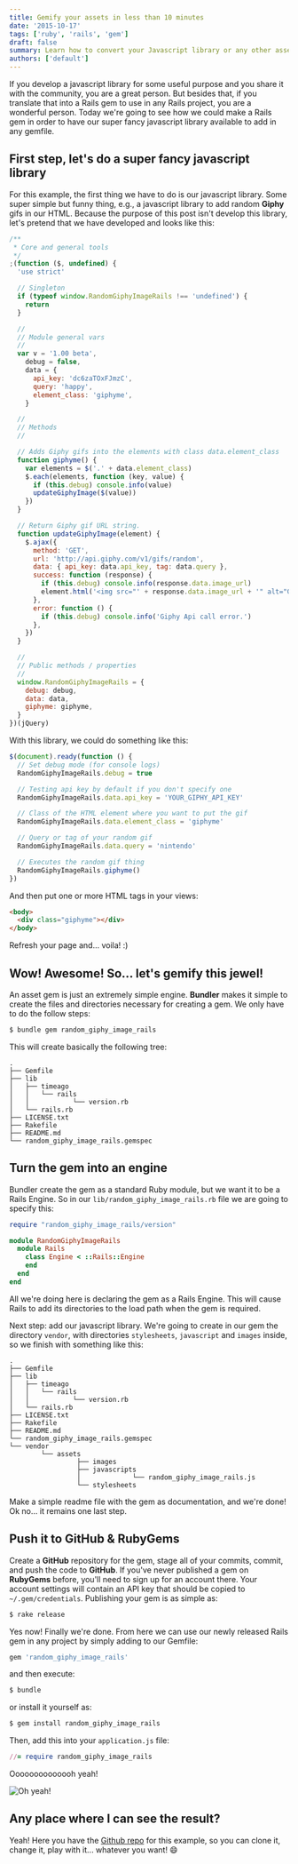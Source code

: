 ```yaml
---
title: Gemify your assets in less than 10 minutes
date: '2015-10-17'
tags: ['ruby', 'rails', 'gem']
draft: false
summary: Learn how to convert your Javascript library or any other asset into a Rails gem.
authors: ['default']
---
```


If you develop a javascript library for some useful purpose and you share it with the community, you are a great person. But besides that, if you translate that into a Rails gem to use in any Rails project, you are a wonderful person. Today we're going to see how we could make a Rails gem in order to have our super fancy javascript library available to add in any gemfile.

## First step, let's do a super fancy javascript library

For this example, the first thing we have to do is our javascript library. Some super simple but funny thing, e.g., a javascript library to add random **Giphy** gifs in our HTML. Because the purpose of this post isn't develop this library, let's pretend that we have developed and looks like this:

```javascript
/**
 * Core and general tools
 */
;(function ($, undefined) {
  'use strict'

  // Singleton
  if (typeof window.RandomGiphyImageRails !== 'undefined') {
    return
  }

  //
  // Module general vars
  //
  var v = '1.00 beta',
    debug = false,
    data = {
      api_key: 'dc6zaTOxFJmzC',
      query: 'happy',
      element_class: 'giphyme',
    }

  //
  // Methods
  //

  // Adds Giphy gifs into the elements with class data.element_class
  function giphyme() {
    var elements = $('.' + data.element_class)
    $.each(elements, function (key, value) {
      if (this.debug) console.info(value)
      updateGiphyImage($(value))
    })
  }

  // Return Giphy gif URL string.
  function updateGiphyImage(element) {
    $.ajax({
      method: 'GET',
      url: 'http://api.giphy.com/v1/gifs/random',
      data: { api_key: data.api_key, tag: data.query },
      success: function (response) {
        if (this.debug) console.info(response.data.image_url)
        element.html('<img src="' + response.data.image_url + '" alt="Gif via Giphy" />')
      },
      error: function () {
        if (this.debug) console.info('Giphy Api call error.')
      },
    })
  }

  //
  // Public methods / properties
  //
  window.RandomGiphyImageRails = {
    debug: debug,
    data: data,
    giphyme: giphyme,
  }
})(jQuery)
```

With this library, we could do something like this:

```javascript
$(document).ready(function () {
  // Set debug mode (for console logs)
  RandomGiphyImageRails.debug = true

  // Testing api key by default if you don't specify one
  RandomGiphyImageRails.data.api_key = 'YOUR_GIPHY_API_KEY'

  // Class of the HTML element where you want to put the gif
  RandomGiphyImageRails.data.element_class = 'giphyme'

  // Query or tag of your random gif
  RandomGiphyImageRails.data.query = 'nintendo'

  // Executes the random gif thing
  RandomGiphyImageRails.giphyme()
})
```

And then put one or more HTML tags in your views:

```html
<body>
  <div class="giphyme"></div>
</body>
```

Refresh your page and... voila! :)

## Wow! Awesome! So... let's gemify this jewel!

An asset gem is just an extremely simple engine. **Bundler** makes it simple to create the files and directories necessary for creating a gem. We only have to do the follow steps:

```sh
$ bundle gem random_giphy_image_rails
```

This will create basically the following tree:

```
.
├── Gemfile
├── lib
│   ├── timeago
│   │   └── rails
│   │           └── version.rb
│   └── rails.rb
├── LICENSE.txt
├── Rakefile
├── README.md
└── random_giphy_image_rails.gemspec
```

## Turn the gem into an engine

Bundler create the gem as a standard Ruby module, but we want it to be a Rails Engine. So in our `lib/random_giphy_image_rails.rb` file we are going to specify this:

```ruby
require "random_giphy_image_rails/version"

module RandomGiphyImageRails
  module Rails
    class Engine < ::Rails::Engine
    end
  end
end
```

All we're doing here is declaring the gem as a Rails Engine. This will cause Rails to add its directories to the load path when the gem is required.

Next step: add our javascript library. We're going to create in our gem the directory `vendor`, with directories `stylesheets`, `javascript` and `images` inside, so we finish with something like this:

```
.
├── Gemfile
├── lib
│   ├── timeago
│   │   └── rails
│   │           └── version.rb
│   └── rails.rb
├── LICENSE.txt
├── Rakefile
├── README.md
└── random_giphy_image_rails.gemspec
└── vendor
        └── assets
                 ├── images
                 ├── javascripts
                 │             └── random_giphy_image_rails.js
                 └── stylesheets
```

Make a simple readme file with the gem as documentation, and we're done! Ok no... it remains one last step.

## Push it to GitHub & RubyGems

Create a **GitHub** repository for the gem, stage all of your commits, commit, and push the code to **GitHub**. If you've never published a gem on **RubyGems** before, you'll need to sign up for an account there. Your account settings will contain an API key that should be copied to `~/.gem/credentials`. Publishing your gem is as simple as:

```sh
$ rake release
```

Yes now! Finally we're done. From here we can use our newly released Rails gem in any project by simply adding to our Gemfile:

```ruby
gem 'random_giphy_image_rails'
```

and then execute:

```sh
$ bundle
```

or install it yourself as:

```sh
$ gem install random_giphy_image_rails
```

Then, add this into your `application.js` file:

```ruby
//= require random_giphy_image_rails
```

Oooooooooooooh yeah!

![Oh yeah!](/static/images/blog/gemify-your-assets-in-less-than-10-minutes/gem.jpg)

## Any place where I can see the result?

Yeah! Here you have the [Github repo](https://github.com/dreamingechoes/random_giphy_image_rails) for this example, so you can clone it, change it, play with it... whatever you want! 😄
